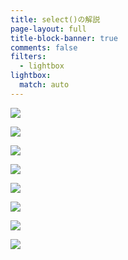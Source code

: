 ```yaml
---
title: select()の解説
page-layout: full
title-block-banner: true
comments: false
filters:
  - lightbox
lightbox:
  match: auto
---
```


::: {layout-ncol=3}
![](slides/s5b/slides030.jpg){group="slides"}

![](slides/s5b/slides031.jpg){group="slides"}

![](slides/s5b/slides032.jpg){group="slides"}

![](slides/s5b/slides033.jpg){group="slides"}

![](slides/s5b/slides034.jpg){group="slides"}

![](slides/s5b/slides035.jpg){group="slides"}

![](slides/s5b/slides036.jpg){group="slides"}

![](slides/s5b/slides037.jpg){group="slides"}
:::
